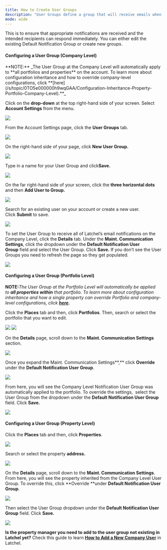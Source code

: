 ---
title: How to Create User Groups
description: "User Groups define a group that will receive emails when a job alert is triggered. You can create one or multiple groups wherein each group may have members belonging to another group."
mode: wide
---


This is to ensure that appropriate notifications are received and the intended recipients can respond immediately. You can either edit the existing Default Notification Group or create new groups.

#### **Configuring a User Group (Company Level)**


<Info>
  **NOTE:** _The User Group at the Company Level will automatically apply to **all portfolios and properties** on the account. To learn more about configuration inheritance and how to override company-level configurations, click **[here](/s/topic/0TO5e000000h9wqGAA/Configuration-Inheritance-Property-Portfolio-Company-Level).**_
</Info>

Click on the **drop-down** at the top right-hand side of your screen. Select **Account Settings** from the menu.

<Frame>
  <img src="/images/rtaImage-444.jpg"/>
</Frame>


From the Account Settings page, click the **User Groups** tab.

<Frame>
  <img src="/images/rtaImage-445.jpg"/>
</Frame>


On the right-hand side of your page, click **New User Group.**


<Frame>
  <img src="/images/rtaImage-446.jpg"/>
</Frame>



Type in a name for your User Group and click**Save.**


<Frame>
  <img src="/images/rtaImage-447.jpg"/>
</Frame>


On the far right-hand side of your screen, click the **three horizontal dots** and then **Add User to Group.**

<Frame>
  <img src="/images/rtaImage-448.jpg"/>
</Frame>


Search for an existing user on your account or create a new user. Click **Submit** to save.

<Frame>
  <img src="/images/rtaImage-449.jpg"/>
</Frame>



To set the User Group to receive all of Latchel’s email notifications on the Company Level, click the **Details** tab. Under the **Maint. Communication Settings**, click the dropdown under the **Default Notification User Group** field and select the User Group. Click **Save.** If you don’t see the User Groups you need to refresh the page so they get populated.


<Frame>
  <img src="/images/rtaImage-450.jpg"/>
</Frame>


#### **Configuring a User Group (Portfolio Level)**

**NOTE:**_The User Group at the Portfolio Level will automatically be applied to **all properties within** that portfolio. To learn more about configuration inheritance and how a single property can override Portfolio and company-level configurations, click **[here](/s/topic/0TO5e000000h9wqGAA/Configuration-Inheritance-Property-Portfolio-Company-Level).**_

Click the **Places** tab and then, click **Portfolios**. Then, search or select the portfolio that you want to edit.


<Frame>
  <img src="/images/rtaImage-451.jpg"/>
</Frame>

<Frame>
  <img src="/images/rtaImage-452.jpg"/>
</Frame>


On the **Details** page, scroll down to the **Maint. Communication Settings** section.

<Frame>
  <img src="/images/rtaImage-453.jpg"/>
</Frame>


Once you expand the Maint. Communication Settings**,** click **Override** under the **Default Notification User Group**.

<Frame>
  <img src="/images/rtaImage-454.jpg"/>
</Frame>


From here, you will see the Company Level Notification User Group was automatically applied to the portfolio. To override the settings,  select the User Group from the dropdown under the **Default Notification User Group** field. Click **Save.**

<Frame>
  <img src="/images/rtaImage-455.jpg"/>
</Frame>

#### **Configuring a User Group (Property Level)**

Click the **Places** tab and then, click **Properties**.

<Frame>
  <img src="/images/rtaImage-456.jpg"/>
</Frame>



Search or select the property **address.**

<Frame>
  <img src="/images/rtaImage-457.jpg"/>
</Frame>


On the **Details** page, scroll down to the **Maint. Communication Settings**. From here, you will see the property inherited from the Company Level User Group. To override this, click **Override **under **Default Notification User Group**.

<Frame>
  <img src="/images/rtaImage-458.jpg"/>
</Frame>



Then select the User Group dropdown under the **Default Notification User Group** field. Click **Save.**


<Frame>
  <img src="/images/rtaImage-459.jpg"/>
</Frame>


**Is the property manager you need to add to the user group not existing in Latchel yet?** Check this guide to learn **[How to Add a New Company User](/s/topic/0TO5e000000h9wqGAA/How-to-Add-a-New-Company-User)** in Latchel.
